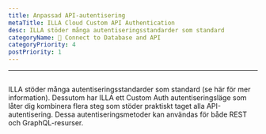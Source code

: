 ```yaml
---
title: Anpassad API-autentisering
metaTitle: ILLA Cloud Custom API Authentication
desc: ILLA stöder många autentiseringsstandarder som standard
categoryName: 📲 Connect to Database and API
categoryPriority: 4
postPriority: 1
---
```


* * *

## <Heading hidden>Anpassad API-autentisering</Heading>

ILLA stöder många autentiseringsstandarder som standard (se här för mer information). 
Dessutom har ILLA ett Custom Auth autentiseringsläge som låter dig kombinera flera steg som stöder praktiskt taget alla API-autentisering. 
Dessa autentiseringsmetoder kan användas för både REST och GraphQL-resurser.
